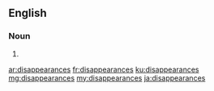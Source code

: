 ==English==

===Noun===
{{head|en|plural}}

# {{plural of|disappearance|lang=en}}

[[ar:disappearances]]
[[fr:disappearances]]
[[ku:disappearances]]
[[mg:disappearances]]
[[my:disappearances]]
[[ja:disappearances]]